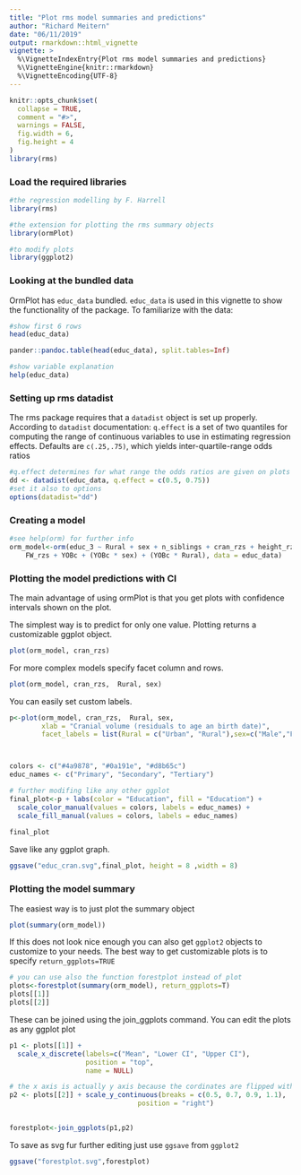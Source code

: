 ```yaml
---
title: "Plot rms model summaries and predictions"
author: "Richard Meitern"
date: "06/11/2019"
output: rmarkdown::html_vignette
vignette: >
  %\VignetteIndexEntry{Plot rms model summaries and predictions}
  %\VignetteEngine{knitr::rmarkdown}
  %\VignetteEncoding{UTF-8}
---
```


```r
knitr::opts_chunk$set(
  collapse = TRUE,
  comment = "#>",
  warnings = FALSE,
  fig.width = 6,
  fig.height = 4
)
library(rms)
```



### Load the required libraries
```r
#the regression modelling by F. Harrell
library(rms)

#the extension for plotting the rms summary objects
library(ormPlot)

#to modify plots
library(ggplot2)
```

### Looking at the bundled data
OrmPlot has `educ_data` bundled. `educ_data` is used in this vignette
to show the functionality of the package. To familiarize with the data:
```r
#show first 6 rows
head(educ_data)
```


```r
pander::pandoc.table(head(educ_data), split.tables=Inf)

```
```r
#show variable explanation
help(educ_data)
```

### Setting up rms datadist
The rms package requires that a `datadist` object is set up properly. According
to `datadist` documentation:
`q.effect` is a set of two quantiles for computing the range of continuous
variables to use in estimating regression effects.
Defaults are `c(.25,.75)`, which yields inter-quartile-range odds ratios
```r
#q.effect determines for what range the odds ratios are given on plots
dd <- datadist(educ_data, q.effect = c(0.5, 0.75))
#set it also to options
options(datadist="dd")
```

### Creating a model

```r
#see help(orm) for further info
orm_model<-orm(educ_3 ~ Rural + sex + n_siblings + cran_rzs + height_rzs + 
    FW_rzs + YOBc + (YOBc * sex) + (YOBc * Rural), data = educ_data)
```

### Plotting the model predictions with CI

The main advantage of using ormPlot is that you get plots with confidence intervals
shown on the plot.

The simplest way is to predict for only one value. Plotting returns a 
customizable ggplot object.
```r
plot(orm_model, cran_rzs)
```

For more complex models specify facet column and rows.
```r
plot(orm_model, cran_rzs,  Rural, sex)

```


You can easily set custom labels.
```r

p<-plot(orm_model, cran_rzs,  Rural, sex,
        xlab = "Cranial volume (residuals to age an birth date)",
        facet_labels = list(Rural = c("Urban", "Rural"),sex=c("Male","Female")))



colors <- c("#4a9878", "#0a191e", "#d8b65c")
educ_names <- c("Primary", "Secondary", "Tertiary")

# further modifing like any other ggplot
final_plot<-p + labs(color = "Education", fill = "Education") + 
  scale_color_manual(values = colors, labels = educ_names) +
  scale_fill_manual(values = colors, labels = educ_names) 
 
final_plot 
```


Save like any ggplot graph.
```r
ggsave("educ_cran.svg",final_plot, height = 8 ,width = 8)
```


### Plotting the model summary
The easiest way is to just plot the summary object
```r
plot(summary(orm_model))
```

If this does not look nice enough you can also get `ggplot2` objects to customize to your needs.
The best way to get customizable plots is to specify `return_ggplots=TRUE`
```r
# you can use also the function forestplot instead of plot
plots<-forestplot(summary(orm_model), return_ggplots=T)
plots[[1]]
plots[[2]]
```


These can be joined using the join_ggplots command. You can edit the plots as 
any ggplot plot
```r

p1 <- plots[[1]] + 
  scale_x_discrete(labels=c("Mean", "Lower CI", "Upper CI"), 
                   position = "top",
                   name = NULL)

# the x axis is actually y axis because the cordinates are flipped with coord_flip()
p2 <- plots[[2]] + scale_y_continuous(breaks = c(0.5, 0.7, 0.9, 1.1),
                                position = "right")
  

forestplot<-join_ggplots(p1,p2)

```

To save as svg fur further editing just use `ggsave` from `ggplot2`
```r
ggsave("forestplot.svg",forestplot)
```


